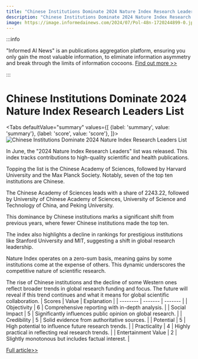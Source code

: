 ```yaml
---
title: "Chinese Institutions Dominate 2024 Nature Index Research Leaders List"
description: "Chinese Institutions Dominate 2024 Nature Index Research Leaders List"
image: https://image.informedainews.com/2024/07/Pol-48n-1720244899-0.jpg
---
```



:::info

"Informed AI News" is an publications aggregation platform, ensuring you only gain the most valuable information, to eliminate information asymmetry and break through the limits of information cocoons.  [Find out more >>](/)

:::

# Chinese Institutions Dominate 2024 Nature Index Research Leaders List


<Tabs
	defaultValue="summary"
	values={[
	{label: 'summary', value: 'summary'},
	{label: 'score', value: 'score'},
]}>
<TabItem value="summary">
<img
  src="https://image.informedainews.com/2024/07/Pol-48n-1720244899-0.jpg"
  alt="Chinese Institutions Dominate 2024 Nature Index Research Leaders List"
/>



In June, the "2024 Nature Index Research Leaders" list was released. This index tracks contributions to high-quality scientific and health publications.

Topping the list is the Chinese Academy of Sciences, followed by Harvard University and the Max Planck Society. Notably, seven of the top ten institutions are Chinese.

The Chinese Academy of Sciences leads with a share of 2243.22, followed by University of Chinese Academy of Sciences, University of Science and Technology of China, and Peking University.

This dominance by Chinese institutions marks a significant shift from previous years, where fewer Chinese institutions made the top ten.

The index also highlights a decline in rankings for prestigious institutions like Stanford University and MIT, suggesting a shift in global research leadership.

Nature Index operates on a zero-sum basis, meaning gains by some institutions come at the expense of others. This dynamic underscores the competitive nature of scientific research.

The rise of Chinese institutions and the decline of some Western ones reflect broader trends in global research funding and focus. The future will reveal if this trend continues and what it means for global scientific collaboration.
</TabItem>
<TabItem value="score">
	| Scores     | Value   | Explanation |
	| -------- | ------- | ------- |
	| Objectivity  | 6    | Comprehensive reporting with in-depth analysis.    |
	| Social Impact | 5     | Significantly influences public opinion on global research.    |
	| Credibility    | 5    | Solid evidence from authoritative sources.    |
	| Potential    | 5    | High potential to influence future research trends.    |
	| Practicality    | 4    | Highly practical in reflecting real research trends.    |
	| Entertainment Value    | 2    | Slightly monotonous but includes factual interest.    |
</TabItem>
</Tabs>

[Full article>>](https://www.mittrchina.com/news/detail/13501)
